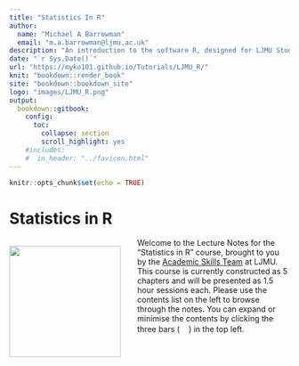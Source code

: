 ```yaml
---
title: "Statistics In R"
author: 
  name: "Michael A Barrowman"
  email: "m.a.barrowman@ljmu.ac.uk"
description: "An introduction to the software R, designed for LJMU Students"
date: "`r Sys.Date()`"
url: "https://myko101.github.io/Tutorials/LJMU_R/"
knit: "bookdown::render_book"
site: "bookdown::bookdown_site"
logo: "images/LJMU_R.png"
output:
  bookdown::gitbook:
    config:
      toc:
        collapse: section
        scroll_highlight: yes
    #includes:
    #  in_header: "../favicon.html"
---
```


```r
knitr::opts_chunk$set(echo = TRUE)
```

# Statistics in R {-}
<div style= "float:left;position:relative;padding-right:30px;">
![](src/images/00_LJMU_R.png){#id .class width=200}
</div>
Welcome to the Lecture Notes for the "Statistics in R" course, brought to you by the [Academic Skills Team](https://www.ljmu.ac.uk/microsites/library/skills-ljmu) at LJMU. This course is currently constructed as 5 chapters and will be presented as 1.5 hour sessions each. Please use the contents list on the left to browse through the notes. You can expand or minimise the contents by clicking the three bars (![](src/images/00_Three_Bars.png){#id .class height=16px}) in the top left.
